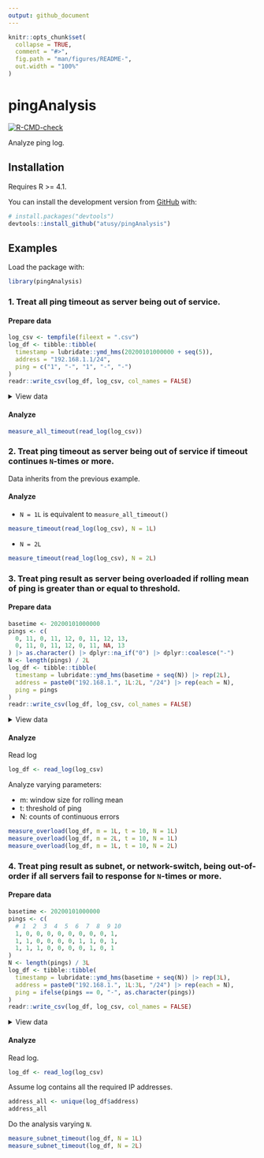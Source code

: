 ```yaml
---
output: github_document
---
```


<!-- README.md is generated from README.Rmd. Please edit that file -->

```r
knitr::opts_chunk$set(
  collapse = TRUE,
  comment = "#>",
  fig.path = "man/figures/README-",
  out.width = "100%"
)
```

# pingAnalysis

<!-- badges: start -->
[![R-CMD-check](https://github.com/atusy/pingAnalysis/workflows/R-CMD-check/badge.svg)](https://github.com/atusy/pingAnalysis/actions)
<!-- badges: end -->

Analyze ping log.

## Installation

Requires R >= 4.1.

You can install the development version from [GitHub](https://github.com/) with:

``` r
# install.packages("devtools")
devtools::install_github("atusy/pingAnalysis")
```

## Examples

Load the package with:

```r
library(pingAnalysis)
```

### 1. Treat all ping timeout as server being out of service.

#### Prepare data

```r
log_csv <- tempfile(fileext = ".csv")
log_df <- tibble::tibble(
  timestamp = lubridate::ymd_hms(20200101000000 + seq(5)),
  address = "192.168.1.1/24",
  ping = c("1", "-", "1", "-", "-")
)
readr::write_csv(log_df, log_csv, col_names = FALSE)
```

<details><summary>View data</summary>

```r
cat(readr::read_lines(log_csv), sep = "\n")
```

</details>

#### Analyze

```r
measure_all_timeout(read_log(log_csv))
```

### 2. Treat ping timeout as server being out of service **if timeout continues `N`-times or more**.

Data inherits from the previous example.

#### Analyze

- `N = 1L` is equivalent to `measure_all_timeout()`

```r
measure_timeout(read_log(log_csv), N = 1L)
```

- `N = 2L`

```r
measure_timeout(read_log(log_csv), N = 2L)
```

### 3. Treat ping result as server being overloaded if rolling mean of ping is greater than or equal to threshold.

#### Prepare data

```r
basetime <- 20200101000000
pings <- c(
  0, 11, 0, 11, 12, 0, 11, 12, 13,
  0, 11, 0, 11, 12, 0, 11, NA, 13
) |> as.character() |> dplyr::na_if("0") |> dplyr::coalesce("-")
N <- length(pings) / 2L
log_df <- tibble::tibble(
  timestamp = lubridate::ymd_hms(basetime + seq(N)) |> rep(2L),
  address = paste0("192.168.1.", 1L:2L, "/24") |> rep(each = N),
  ping = pings
)
readr::write_csv(log_df, log_csv, col_names = FALSE)
```

<details><summary>View data</summary>

```r
cat(readr::read_lines(log_csv), sep = "\n")
```

</details>

#### Analyze

Read log

```r
log_df <- read_log(log_csv)
```

Analyze varying parameters:

- m: window size for rolling mean
- t: threshold of ping
- N: counts of continuous errors

```r
measure_overload(log_df, m = 1L, t = 10, N = 1L)
measure_overload(log_df, m = 2L, t = 10, N = 1L)
measure_overload(log_df, m = 1L, t = 10, N = 2L)
```

### 4. Treat ping result as **subnet**, or network-switch, being out-of-order if all servers fail to response for `N`-times or more.

#### Prepare data

```r
basetime <- 20200101000000
pings <- c(
  # 1  2  3  4  5  6  7  8  9 10
  1, 0, 0, 0, 0, 0, 0, 0, 0, 1,
  1, 1, 0, 0, 0, 0, 1, 1, 0, 1,
  1, 1, 1, 0, 0, 0, 0, 1, 0, 1
)
N <- length(pings) / 3L
log_df <- tibble::tibble(
  timestamp = lubridate::ymd_hms(basetime + seq(N)) |> rep(3L),
  address = paste0("192.168.1.", 1L:3L, "/24") |> rep(each = N),
  ping = ifelse(pings == 0, "-", as.character(pings))
)
readr::write_csv(log_df, log_csv, col_names = FALSE)
```

<details><summary>View data</summary>

```r
cat(readr::read_lines(log_csv), sep = "\n")
```

</details>

#### Analyze

Read log.

```r
log_df <- read_log(log_csv)
```

Assume log contains all the required IP addresses.

```r
address_all <- unique(log_df$address)
address_all
```

Do the analysis varying `N`.

```r
measure_subnet_timeout(log_df, N = 1L)
measure_subnet_timeout(log_df, N = 2L)
```


